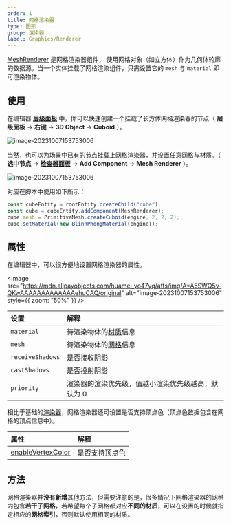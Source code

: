 ```yaml
---
order: 1
title: 网格渲染器
type: 图形
group: 渲染器
label: Graphics/Renderer
---
```


[MeshRenderer](/apis/core/#MeshRenderer) 是网格渲染器组件， 使用网格对象（如立方体）作为几何体轮廓的数据源。当一个实体挂载了网格渲染组件，只需设置它的 `mesh` 与 `material` 即可渲染物体。

## 使用

在编辑器 **[层级面板](/docs/interface/hierarchy)** 中，你可以快速创建一个挂载了长方体网格渲染器的节点（ **层级面板** -> **右键** -> **3D Object** -> **Cuboid** ）。

<img src="https://mdn.alipayobjects.com/huamei_yo47yq/afts/img/A*Pca9RZvOsNMAAAAAAAAAAAAADhuCAQ/original" alt="image-20231007153753006"  />

当然，也可以为场景中已有的节点挂载上网格渲染器，并设置任意[网格](/docs/graphics/mesh/mesh/)与[材质](/docs/graphics/material/material/)。（ **选中节点** -> **[检查器面板](/docs/interface/inspector)** -> **Add Component** -> **Mesh Renderer** ）。

<img src="https://mdn.alipayobjects.com/huamei_yo47yq/afts/img/A*UHfjTYk0b4sAAAAAAAAAAAAADhuCAQ/original" alt="image-20231007153753006"  />

对应在脚本中使用如下所示：

```typescript
const cubeEntity = rootEntity.createChild("cube");
const cube = cubeEntity.addComponent(MeshRenderer);
cube.mesh = PrimitiveMesh.createCuboid(engine, 2, 2, 2);
cube.setMaterial(new BlinnPhongMaterial(engine));
```

## 属性

在编辑器中，可以很方便地设置网格渲染器的属性。

<Image src="https://mdn.alipayobjects.com/huamei_yo47yq/afts/img/A*A5SWQ5v-QKwAAAAAAAAAAAAAehuCAQ/original" alt="image-20231007153753006" style={{ zoom: "50%" }} />

| 设置             | 解释                                               |
| :--------------- | :------------------------------------------------- |
| `material`       | 待渲染物体的[材质](/docs/graphics/material/material/)信息   |
| `mesh`           | 待渲染物体的[网格](/docs/graphics/mesh/mesh/)信息       |
| `receiveShadows` | 是否接收阴影                                       |
| `castShadows`    | 是否投射阴影                                       |
| `priority`       | 渲染器的渲染优先级，值越小渲染优先级越高，默认为 0 |

相比于基础的[渲染器](/docs/graphics/renderer/renderer/)，网格渲染器还可设置是否支持顶点色（顶点色数据包含在网格的顶点信息中）。

| 属性                | 解释           |
| :------------------ | :------------- |
| [enableVertexColor](/apis/core//#MeshRenderer-enableVertexColor) | 是否支持顶点色 |

## 方法

网格渲染器并**没有新增**其他方法，但需要注意的是，很多情况下网格渲染器的网格内包含**若干子网格**，若希望每个子网格都对应**不同的材质**，可以在设置的时候就指定相应的**网格索引**，否则默认使用相同的材质。
